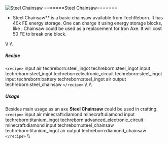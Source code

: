 ![Steel Сhainsaw](/mods/techreborn/steel_chainsaw.png)
=======Steel Chainsaw=======

- Steel Chainsaw** is a basic chainsaw available from
        TechReborn. It has 40k FE energy storage. One can charge it
        using energy storage blocks, like
        <Mcitem id="techreborn:battery_box"/>.
        Chainsaw could be used as a replacement for Iron Axe. It will
        cost 50 FE to break one block.

\\\\ \\\\

##### Recipe

`<recipe>` input air techreborn:steel_ingot
techreborn:steel_ingot input techreborn:steel_ingot
techreborn:electronic_circuit techreborn:steel_ingot input
techreborn:battery techreborn:steel_ingot air output
techreborn:steel_chainsaw `</recipe>` \\\\ \\\\

##### Usage

Besides main usage as an axe **Steel Chainsaw** could be used in
crafting. `<recipe>` input air minecraft:diamond
minecraft:diamond input techreborn:titanium_ingot
techreborn:advanced_electronic_circuit minecraft:diamond input
techreborn:steel_chainsaw techreborn:titanium_ingot air output
techreborn:diamond_chainsaw `</recipe>` \\\\
